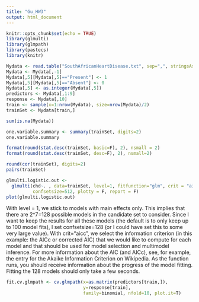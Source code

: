 ```yaml
---
title: "Gu_HW3"
output: html_document
---
```


```r
knitr::opts_chunk$set(echo = TRUE)
library(glmulti)
library(glmpath)
library(pastecs)
library(knitr)
```

```r
Mydata <- read.table("SouthAfricanHeartDisease.txt", sep=",", stringsAsFactors = FALSE, header = TRUE)
Mydata <- Mydata[,-1]
Mydata[,5][Mydata[,5]=="Present"] <- 1
Mydata[,5][Mydata[,5]=="Absent"] <- 0
Mydata[,5] <- as.integer(Mydata[,5])
predictors <- Mydata[,1:9]
response <- Mydata[,10]
train <- sample(x=1:nrow(Mydata), size=nrow(Mydata)/2)
trainSet <- Mydata[train,]
```

```r
sum(is.na(Mydata))

one.variable.summary <- summary(trainSet, digits=2)
one.variable.summary

format(round(stat.desc(trainSet, basic=F), 2), nsmall = 2)
format(round(stat.desc(trainSet, desc=F), 2), nsmall=2)

round(cor(trainSet), digits=2)
pairs(trainSet)
```

```r
glmulti.logistic.out <- 
  glmulti(chd~. , data=trainSet, level=1, fitfunction="glm", crit = "aic", 
          confsetsize=512, plotty = F, report = F)
plot(glmulti.logistic.out)
```

With level = 1, we stick to models with main effects only. This implies that there are 
2^7=128 possible models in the candidate set to consider. Since I want to keep the results for all these models (the default is to only keep up to 100 model fits), I set confsetsize=128 (or I could have set this to some very large value). With crit="aicc", we select the information criterion (in this example: the AICc or corrected AIC) that we would like to compute for each model and that should be used for model selection and multimodel inference. For more information about the AIC (and AICc), see, for example, the entry for the Akaike Information Criterion on Wikipedia. As the function runs, you should receive information about the progress of the model fitting. Fitting the 128 models should only take a few seconds.

```r
fit.cv.glmpath <- cv.glmpath(x=as.matrix(predictors[train,]),
                             y=response[train], 
                             family=binomial, nfold=10, plot.it=T)
```